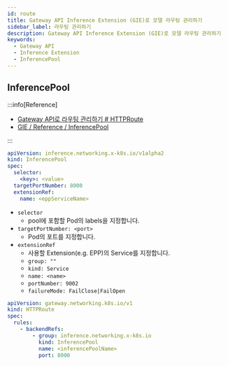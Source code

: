 ```yaml
---
id: route
title: Gateway API Inference Extension (GIE)로 모델 라우팅 관리하기
sidebar_label: 라우팅 관리하기
description: Gateway API Inference Extension (GIE)로 모델 라우팅 관리하기
keywords:
  - Gateway API
  - Inference Extension
  - InferencePool
---
```


## InferencePool

:::info[Reference]

- [Gateway API로 라우팅 관리하기 # HTTPRoute](/docs/mlops/kubernetes/network/gateway-api/route.mdx#httproute)
- [GIE / Reference / InferencePool](https://gateway-api-inference-extension.sigs.k8s.io/api-types/inferencepool/)

:::

```yaml
apiVersion: inference.networking.x-k8s.io/v1alpha2
kind: InferencePool
spec:
  selector:
    <key>: <value>
  targetPortNumber: 8000
  extensionRef:
    name: <eppServiceName>
```

- `selector`
  - pool에 포함할 Pod의 labels을 지정합니다.
- `targetPortNumber: <port>`
  - Pod의 포트를 지정합니다.
- `extensionRef`
  - 사용할 Extension(e.g. EPP)의 Service를 지정합니다.
  - `group: ""`
  - `kind: Service`
  - `name: <name>`
  - `portNumber: 9002`
  - `failureMode: FailClose|FailOpen`

```yaml
apiVersion: gateway.networking.k8s.io/v1
kind: HTTPRoute
spec:
  rules:
    - backendRefs:
        - group: inference.networking.x-k8s.io
          kind: InferencePool
          name: <inferencePoolName>
          port: 8000
```
